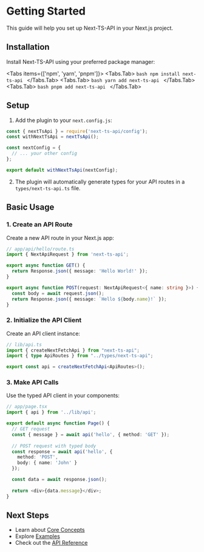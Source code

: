 # Getting Started

This guide will help you set up Next-TS-API in your Next.js project.

## Installation

Install Next-TS-API using your preferred package manager:

 
<Tabs items={['npm', 'yarn', 'pnpm']}>
  <Tabs.Tab>
    ```bash
    npm install next-ts-api
    ```
  </Tabs.Tab>
  <Tabs.Tab>
    ```bash
    yarn add next-ts-api
    ```
  </Tabs.Tab>
  <Tabs.Tab>
    ```bash
    pnpm add next-ts-api
    ```
  </Tabs.Tab>
</Tabs>

## Setup

1. Add the plugin to your `next.config.js`:

```javascript
const { nextTsApi } = require('next-ts-api/config');
const withNextTsApi = nextTsApi();

const nextConfig = {
  // ... your other config
};

export default withNextTsApi(nextConfig);
```

2. The plugin will automatically generate types for your API routes in a `types/next-ts-api.ts` file.

## Basic Usage

### 1. Create an API Route

Create a new API route in your Next.js app:

```typescript
// app/api/hello/route.ts
import { NextApiRequest } from 'next-ts-api';

export async function GET() {
  return Response.json({ message: 'Hello World!' });
}

export async function POST(request: NextApiRequest<{ name: string }>) {
  const body = await request.json();
  return Response.json({ message: `Hello ${body.name}!` });
}
```

### 2. Initialize the API Client

Create an API client instance:

```typescript
// lib/api.ts
import { createNextFetchApi } from "next-ts-api";
import { type ApiRoutes } from "../types/next-ts-api";

export const api = createNextFetchApi<ApiRoutes>();
```

### 3. Make API Calls

Use the typed API client in your components:

```typescript
// app/page.tsx
import { api } from '../lib/api';

export default async function Page() {
  // GET request
  const { message } = await api('hello', { method: 'GET' });
  
  // POST request with typed body
  const response = await api('hello', {
    method: 'POST',
    body: { name: 'John' }
  });

  const data = await response.json();
  
  return <div>{data.message}</div>;
}
```

## Next Steps

- Learn about [Core Concepts](/docs/core-concepts)
- Explore [Examples](/docs/examples)
- Check out the [API Reference](/docs/api-reference) 
